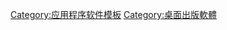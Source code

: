 {{navbox
| name      = 主要桌面出版软件
| title     = [[桌面出版|主要桌面出版软件]]
| bodyclass = hlist

| group1 = [[自由軟體]]
| list1  = 
*[[Scribus]]
*[[LyX]]
*[[Apache OpenOffice|Apache OpenOffice Draw]]
*[[LibreOffice|LibreOffice Draw]]

| group2 = [[免費軟體]]
| list2  = 
*{{link-en|PagePlus|PagePlus|PagePlus SE}}
*[[PDF-XChange Viewer|PDF-XChange]]
*{{link-en|Fatpaint|Fatpaint|Fatpaint (線上版本)}}

| group3 = [[專有軟體]]
| list3  = 
*[[Adobe Acrobat|Acrobat]]
*{{link-en|Adobe FrameMaker|Adobe FrameMaker|FrameMaker}}
*[[Adobe InDesign|InDesign]]
*[[Adobe PageMaker|PageMaker]]
*{{link-en|Calamus (桌面出版软件)|Calamus (DTP)|Calamus}}
*{{link-en|Corel Ventura|Corel Ventura}}
*[[Microsoft Publisher]]
*{{link-en|PagePlus|PagePlus}}
*[[Pages]]
*{{link-en|PageStream|PageStream}}
*{{link-en|QuarkXPress|QuarkXPress}}
*{{link-en|Timeworks Publisher|Timeworks Publisher}}

| group4 = 參見
| list4  = 
*[[网页设计]]
*{{link-en|流動內容|Mobile content|流動內容出版}}
*[[電子出版]]
*[[印刷]]
*[[PDF軟體列表]]
*{{link-en|電子書閱讀器比較|Comparison of e-book readers}}

| below = 
*[[:Category:桌面出版软件|分類]]
*{{link-en|桌面出版软件比较|Comparison of desktop publishing software|比較}}
*{{link-en|桌面出版软件列表|List of desktop publishing software|列表}}

}}<noinclude>
[[Category:应用程序软件模板]]
[[Category:桌面出版軟體]]
</noinclude>